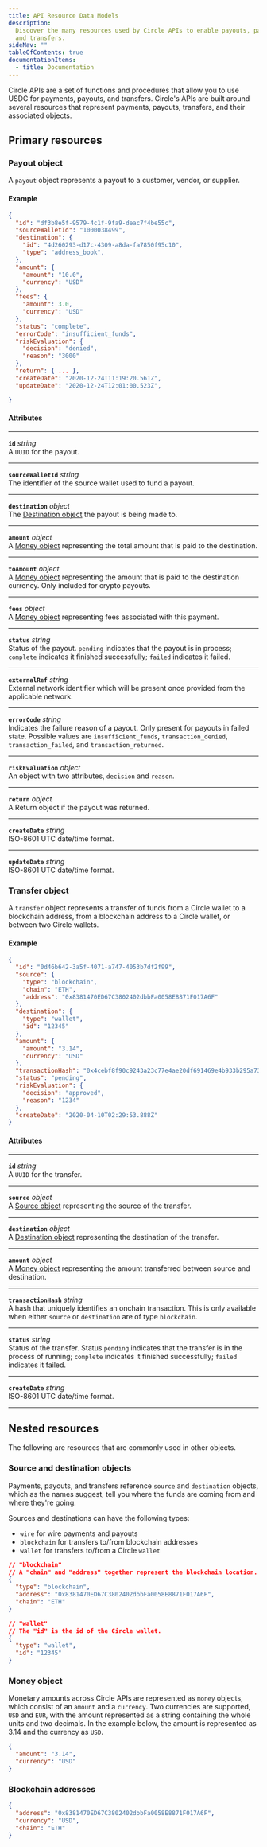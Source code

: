 ---
title: API Resource Data Models
description:
  Discover the many resources used by Circle APIs to enable payouts, payments,
  and transfers.
sideNav: ""
tableOfContents: true
documentationItems:
  - title: Documentation
---

Circle APIs are a set of functions and procedures that allow you to use USDC for
payments, payouts, and transfers. Circle's APIs are built around several
resources that represent payments, payouts, transfers, and their associated
objects.

## Primary resources

### Payout object

A `payout` object represents a payout to a customer, vendor, or supplier.

#### Example

```json
{
  "id": "df3b8e5f-9579-4c1f-9fa9-deac7f4be55c",
  "sourceWalletId": "1000038499",
  "destination": {
    "id": "4d260293-d17c-4309-a8da-fa7850f95c10",
    "type": "address_book",
  },
  "amount": {
    "amount": "10.0",
    "currency": "USD"
  },
  "fees": {
    "amount": 3.0,
    "currency": "USD"
  },
  "status": "complete",
  "errorCode": "insufficient_funds",
  "riskEvaluation": {
    "decision": "denied",
    "reason": "3000"
  },
  "return": { ... },
  "createDate": "2020-12-24T11:19:20.561Z",
  "updateDate": "2020-12-24T12:01:00.523Z",

}
```

#### Attributes

---

**`id`** _string_  
A `UUID` for the payout.

---

**`sourceWalletId`** _string_  
The identifier of the source wallet used to fund a payout.

---

**`destination`** _object_  
The [Destination object](#source-and-destination-objects) the payout is being
made to.

---

**`amount`** _object_  
A [Money object](#money-object) representing the total amount that is paid to
the destination.

---

**`toAmount`** _object_  
A [Money object](#money-object) representing the amount that is paid to the
destination currency. Only included for crypto payouts.

---

**`fees`** _object_  
A [Money object](#money-object) representing fees associated with this payment.

---

**`status`** _string_  
Status of the payout. `pending` indicates that the payout is in process;
`complete` indicates it finished successfully; `failed` indicates it failed.

---

**`externalRef`** _string_  
External network identifier which will be present once provided from the
applicable network.

---

**`errorCode`** _string_  
Indicates the failure reason of a payout. Only present for payouts in failed
state. Possible values are `insufficient_funds`, `transaction_denied`,
`transaction_failed`, and `transaction_returned`.

---

**`riskEvaluation`** _object_  
An object with two attributes, `decision` and `reason`.

---

**`return`** _object_  
A Return object if the payout was returned.

---

**`createDate`** _string_  
ISO-8601 UTC date/time format.

---

**`updateDate`** _string_  
ISO-8601 UTC date/time format.

### Transfer object

A `transfer` object represents a transfer of funds from a Circle wallet to a
blockchain address, from a blockchain address to a Circle wallet, or between two
Circle wallets.

#### Example

```json
{
  "id": "0d46b642-3a5f-4071-a747-4053b7df2f99",
  "source": {
    "type": "blockchain",
    "chain": "ETH",
    "address": "0x8381470ED67C3802402dbbFa0058E8871F017A6F"
  },
  "destination": {
    "type": "wallet",
    "id": "12345"
  },
  "amount": {
    "amount": "3.14",
    "currency": "USD"
  },
  "transactionHash": "0x4cebf8f90c9243a23c77e4ae20df691469e4b933b295a73376292843968f7a63",
  "status": "pending",
  "riskEvaluation": {
    "decision": "approved",
    "reason": "1234"
  },
  "createDate": "2020-04-10T02:29:53.888Z"
}
```

#### Attributes

---

**`id`** _string_  
A `UUID` for the transfer.

---

**`source`** _object_  
A [Source object](#source-and-destination-objects) representing the source of
the transfer.

---

**`destination`** _object_  
A [Destination object](#source-and-destination-objects) representing the
destination of the transfer.

---

**`amount`** _object_  
A [Money object](#money-object) representing the amount transferred between
source and destination.

---

**`transactionHash`** _string_  
A hash that uniquely identifies an onchain transaction. This is only available
when either `source` or `destination` are of type `blockchain`.

---

**`status`** _string_  
Status of the transfer. Status `pending` indicates that the transfer is in the
process of running; `complete` indicates it finished successfully; `failed`
indicates it failed.

---

**`createDate`** _string_  
ISO-8601 UTC date/time format.

---

## Nested resources

The following are resources that are commonly used in other objects.

### Source and destination objects

Payments, payouts, and transfers reference `source` and `destination` objects,
which as the names suggest, tell you where the funds are coming from and where
they're going.

Sources and destinations can have the following types:

- `wire` for wire payments and payouts
- `blockchain` for transfers to/from blockchain addresses
- `wallet` for transfers to/from a Circle `wallet`

```json
// "blockchain"
// A "chain" and "address" together represent the blockchain location.
{
  "type": "blockchain",
  "address": "0x8381470ED67C3802402dbbFa0058E8871F017A6F",
  "chain": "ETH"
}

// "wallet"
// The "id" is the id of the Circle wallet.
{
  "type": "wallet",
  "id": "12345"
}
```

### Money object

Monetary amounts across Circle APIs are represented as `money` objects, which
consist of an `amount` and a `currency`. Two currencies are supported, `USD` and
`EUR`, with the amount represented as a string containing the whole units and
two decimals. In the example below, the amount is represented as 3.14 and the
currency as `USD`.

```json
{
  "amount": "3.14",
  "currency": "USD"
}
```

### Blockchain addresses

```json
{
  "address": "0x8381470ED67C3802402dbbFa0058E8871F017A6F",
  "currency": "USD",
  "chain": "ETH"
}
```
